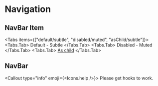 # Navigation




## NavBar Item

<Tabs items={["default/subtle", "disabled/muted", "asChild/subtle"]}>
  <Tabs.Tab>
    <NavBarItem variant="default" opacity="subtle" href={config.project.github}>
      Default - Subtle
    </NavBarItem>
  </Tabs.Tab>
  <Tabs.Tab>
    <NavBarItem
      variant="subtle"
      opacity="muted"
      disabled
      href={config.project.github}
    >
      Disabled - Muted
    </NavBarItem>
  </Tabs.Tab>
  <Tabs.Tab>
    <NavBarItem variant="default" opacity="subtle" asChild>
      <a href={config.project.github}>As child</a>
    </NavBarItem>
  </Tabs.Tab>
</Tabs>

## NavBar

<Callout type="info" emoji={<Icons.help />}>
  Please get hooks to work.
</Callout>
